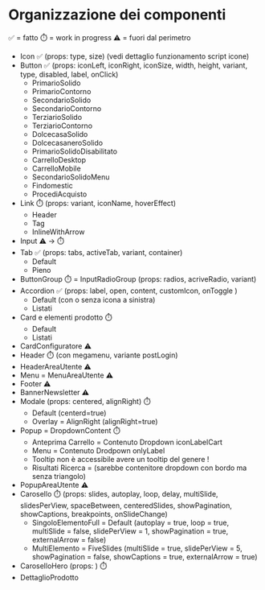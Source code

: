 
<Meta title="Organizzazione dei componenti" />

<div>
  <h1>Organizzazione dei componenti</h1>
  
  ✅ = fatto
  ⏱️ = work in progress
  ⚠️ = fuori dal perimetro

  <ul>
    <li>
      Icon ✅ (props: type, size) (vedi dettaglio funzionamento script icone)
    </li>
    <li>
      Button ✅ (props: iconLeft, iconRight, iconSize, width, height, variant, type, disabled, label, onClick)
      <ul>
        <li>PrimarioSolido</li>
        <li>PrimarioContorno</li>
        <li>SecondarioSolido</li>
        <li>SecondarioContorno</li>
        <li>TerziarioSolido</li>
        <li>TerziarioContorno</li>
        <li>DolcecasaSolido</li>
        <li>DolcecasaneroSolido</li>
        <li>PrimarioSolidoDisabilitato</li>
        <li>CarrelloDesktop</li>
        <li>CarrelloMobile</li>
        <li>SecondarioSolidoMenu</li>
        <li>Findomestic</li>
        <li>ProcediAcquisto</li>
      </ul>
    </li>
    <li>
      Link ⏱️ (props: variant, iconName, hoverEffect)
      <ul>
        <li>Header</li>
        <li>Tag</li>
        <li>InlineWithArrow</li>
      </ul>
    </li>
    <li>
      Input ⚠️ -> ⏱️
    </li>
    <li>
      Tab ✅ (props: tabs, activeTab, variant, container)
      <ul>
        <li>Default</li>
        <li>Pieno</li>
      </ul>
    </li>
    <li>
      ButtonGroup ⏱️ = InputRadioGroup (props: radios, acriveRadio, variant)
    </li>
    <li>
      Accordion ✅ (props: label, open, content, customIcon, onToggle )
      <ul>
        <li>Default (con o senza icona a sinistra)</li>
        <li>Listati</li>
      </ul>
      </li>
    <li>
      Card e elementi prodotto ⏱️
      <ul>
        <li>Default</li>
        <li>Listati</li>
      </ul>
    </li>
    <li>
      CardConfiguratore ⚠️
    </li>
    <li>
      Header ⏱️ (con megamenu, variante postLogin)
    </li>
    <li>
      HeaderAreaUtente ⚠️
    </li>
    <li>
      Menu = MenuAreaUtente ⚠️
    </li>
    <li>
      Footer ⚠️
    </li>
    <li>
      BannerNewsletter ⚠️
    </li>
    <li>
      Modale (props: centered, alignRight) ⏱️
      <ul>
        <li>
          Default (centerd=true)
        </li>
        <li>
          Overlay = AlignRight (alignRight=true)
        </li>
      </ul>
    </li>
    <li>
      Popup = DropdownContent ⏱️
      <ul>
        <li>
          Anteprima Carrello = Contenuto Dropdown iconLabelCart 
        </li>
        <li>
          Menu = Contenuto Drodpown onlyLabel
        </li>
        <li>
          Tooltip non è accessibile avere un tooltip del genere !
        </li>
        <li>
          Risultati Ricerca =  (sarebbe contenitore dropdown con bordo ma senza triangolo)
        </li>
      </ul>
    </li>
    <li>
      PopupAreaUtente ⚠️
    </li>
    <li>
      Carosello ⏱️ (props: slides, autoplay, loop, delay, multiSlide, slidesPerView, spaceBetween, centeredSlides, showPagination, showCaptions, breakpoints, onSlideChange) 
      <ul>
        <li>SingoloElementoFull = Default (autoplay = true, loop = true, multiSlide = false, slidePerView = 1, showPagination = true, externalArrow = false)</li>
        <li>MultiElemento = FiveSlides (multiSlide = true, slidePerView = 5, showPagination = false, showCaptions = true, externalArrow = true)</li>
      </ul>
    </li>
    <li>
      CaroselloHero (props: ) ⏱️
    </li>
    <li>
      DettaglioProdotto
    </li>
  </ul>
</div>
